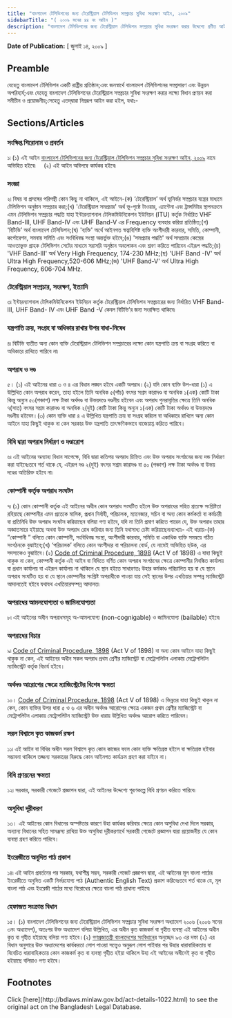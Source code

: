 ```yaml
---
title: "বাংলাদেশ টেলিভিশনের জন্য টেরেস্ট্রিয়াল টেলিভিশন সম্প্রচার সুবিধা সংরক্ষণ আইন, ২০০৯"
sidebarTitle: "( ২০০৯ সনের ৪৪ নং আইন )"
description: "বাংলাদেশ টেলিভিশনের জন্য টেরেস্ট্রিয়াল টেলিভিশন সম্প্রচার সুবিধা সংরক্ষণ করার উদ্দেশ্যে প্রণীত আইন"
---
```


**Date of Publication:** [ জুলাই ১৪, ২০০৯ ]

## Preamble

যেহেতু বাংলাদেশ টেলিভিশন একটি রাষ্ট্রীয় প্রতিষ্ঠান;এবং জনস্বার্থে বাংলাদেশ টেলিভিশনের সম্প্রসারণ এবং উন্নয়ন অপরিহার্য;এবং যেহেতু বাংলাদেশ টেলিভিশনের টেরেস্ট্রিয়াল সম্প্রচার সুবিধা সংরক্ষণ করার লক্ষ্যে বিধান প্রণয়ন করা সমীচীন ও প্রয়োজনীয়;সেহেতু এতদ্‌দ্বারা নিম্নরূপ আইন করা হইল, যথাঃ-

## Sections/Articles

### সংক্ষিপ্ত শিরোনাম ও প্রবর্তন

১৷ (১) এই আইন [বাংলাদেশ টেলিভিশনের জন্য টেরেস্ট্রিয়াল টেলিভিশন সম্প্রচার সুবিধা সংরক্ষণ আইন, ২০০৯](/act-1022.html "বাংলাদেশ টেলিভিশনের জন্য টেরেস্ট্রিয়াল টেলিভিশন সম্প্রচার সুবিধা সংরক্ষণ আইন, ২০০৯") নামে অভিহিত হইবে৷     (২) এই আইন অবিলম্বে কার্যকর হইবে৷

### সংজ্ঞা

২৷ বিষয় বা প্রসঙ্গের পরিপন্থী কোন কিছু না থাকিলে, এই আইনে-(ক) ‘টেরেস্ট্রিয়াল’ অর্থ ভূনির্ভর সম্প্রচার যন্ত্রের মাধ্যমে টেলিভিশন অনুষ্ঠান সম্প্রচার করা;(খ) 'টেরেস্ট্রিয়াল সমপ্রচার' অর্থ ভূ-পৃষ্ঠে টাওয়ার, এ্যান্টেনা এবং ট্রান্সমিটার স্থাপনক্রমে এমন টেলিভিশন সম্প্রচার পদ্ধতি যাহা ইন্টারন্যাশনাল টেলিকমিউনিকেশন ইউনিয়ন (ITU) কর্তৃক নির্ধারিত VHF Band-III, UHF Band-IV এবং UHF Band-V এর Frequency ব্যবহার করিয়া প্রতিষ্ঠিত;(গ) ‘বিটিভি’ অর্থ বাংলাদেশ টেলিভিশন;(ঘ) 'ব্যক্তি' অর্থে আইনগত স্বত্বাবিশিষ্ট ব্যক্তি অংশীদারী কারবার, সমিতি, কোম্পানী, কর্পোরেশন, সমবায় সমিতি এবং সংবিধিবদ্ধ সংস্থা অন্তর্ভুক্ত হইবে;(ঙ) 'সমপ্রচার পদ্ধতি' অর্থ সমপ্রচার কেন্দ্রের আওতাভুক্ত গ্রাহক টেলিভিশন সেটের মাধ্যমে সরাসরি অনুষ্ঠান অবলোকন এবং শ্রবণ করিতে পারিবেন এইরূপ পদ্ধতি;(চ) 'VHF Band-III' অর্থ Very High Frequency, 174-230 MHz;(ছ) 'UHF Band -IV' অর্থ Ultra High Frequency,520-606 MHz;(জ) 'UHF Band-V' অর্থ Ultra High Frequency, 606-704 MHz.

### টেরেস্ট্রিয়াল সম্প্রচার, সংরক্ষণ, ইত্যাদি

৩৷ ইন্টারন্যাশনাল টেলিকমিউনিকেশন ইউনিয়ন কর্তৃক টেরেস্ট্রিয়াল টেলিভিশন সম্প্রচারের জন্য নির্ধারিত VHF Band-III, UHF Band- IV এবং UHF Band -V কেবল বিটিভি’র জন্য সংরক্ষিত থাকিবে৷

### যন্ত্রপাতি ক্রয়, সংগ্রহ বা অধিকার রাখার উপর বাধা-নিষেধ

৪৷ বিটিভি ব্যতীত অন্য কোন ব্যক্তি টেরেস্ট্রিয়াল টেলিভিশন সম্প্রচারের লক্ষ্যে কোন যন্ত্রপাতি ক্রয় বা সংগ্রহ করিতে বা অধিকারে রাখিতে পারিবে না৷

### অপরাধ ও দণ্ড

৫। (১) এই আইনের ধারা ৩ ও ৪ এর বিধান লঙ্ঘন হইবে একটি অপরাধ।(২) যদি কোন ব্যক্তি উপ-ধারা (১) এ উল্লিখিত কোন অপরাধ করেন, তাহা হইলে তিনি অনধিক ৫(পাঁচ) বৎসর সশ্রম কারাদণ্ড বা অনধিক ১(এক) কোটি টাকা কিন্তু অন্যুন ৫০(পঞ্চাশ) লক্ষ টাকা অর্থদণ্ড বা উভয়দণ্ডে দণ্ডনীয় হইবেন এবং অপরাধ পুনরাবৃত্তির ক্ষেত্রে তিনি অনধিক ৭(সাত) বৎসর সশ্রম কারাদণ্ড বা অনধিক ২(দুই) কোটি টাকা কিন্তু অন্যুন ১(এক) কোটি টাকা অর্থদণ্ড বা উভয়দণ্ডে দণ্ডনীয় হইবেন।(৩) কোন ব্যক্তি ধারা ৪ এ উল্লিখিত যন্ত্রপাতি ক্রয় বা সংগ্রহ করিলে বা অধিকারে রাখিলে অন্য কোন আইনে যাহা কিছুই থাকুক না কেন সরকার উক্ত যন্ত্রপাতি তাৎক্ষণিকভাবে বাজেয়াপ্ত করিতে পারিবে।

### বিধি দ্বারা অপরাধ নির্ধারণ ও দণ্ডারোপ

৬৷ এই আইনের অন্যান্য বিধান সাপেক্ষে, বিধি দ্বারা কতিপয় অপরাধ চিহ্নিত এবং উক্ত অপরাধ সংগঠনের জন্য দন্ড নির্ধারণ করা যাইবেঃতবে শর্ত থাকে যে, এইরূপ দণ্ড ২(দুই) বৎসর সশ্রম কারাদণ্ড বা ৫০ (পঞ্চাশ) লক্ষ টাকা অর্থদণ্ড বা উভয় দণ্ডের অতিরিক্ত হইবে না৷

### কোম্পানী কর্তৃক অপরাধ সংঘটন

৭৷ (১) কোন কোম্পানী কর্তৃক এই আইনের অধীন কোন অপরাধ সংঘটিত হইলে উক্ত অপরাধের সহিত প্রত্যক্ষ সংশ্লিষ্টতা রহিয়াছে কোম্পানীর এমন প্রত্যেক মালিক, প্রধান নির্বাহী, পরিচালক, ম্যানেজার, সচিব বা অন্য কোন কর্মকর্তা বা কর্মচারী বা প্রতিনিধি উক্ত অপরাধ সংঘটন করিয়াছেন বলিয়া গণ্য হইবে, যদি না তিনি প্রমাণ করিতে পারেন যে, উক্ত অপরাধ তাহার অজ্ঞাতসারে হইয়াছে অথবা উক্ত অপরাধ রোধ করিবার জন্য তিনি যথাসাধ্য চেষ্টা করিয়াছেন৷ব্যাখ্যা৷- এই ধারায়-(ক) ”কোম্পানী ” বলিতে কোন কোম্পানী, সংবিধিবদ্ধ সংস্থা, অংশীদারী কারবার, সমিতি বা একাধিক ব্যক্তি সমন্বয়ে গঠিত সংগঠনকে বুঝাইবে;(খ) ‘পরিচালক’ বলিতে কোন অংশীদার বা পরিচালনা বোর্ড, যে নামেই অভিহিত হউক, এর সদস্যকেও বুঝাইবে।(২) [Code of Criminal Procedure, 1898](/act-75.html "Code of Criminal Procedure, 1898") (Act V of 1898) এ যাহা কিছুই থাকুক না কেন, কোম্পানী কর্তৃক এই আইন বা বিধিতে বর্ণিত কোন অপরাধ সংগঠনের ক্ষেত্রে কোম্পানীর নিবন্ধিত কার্যালয় বা প্রধান কার্যালয় বা এইরূপ কার্যালয় না থাকিলে যে স্থান হইতে সাধারণতঃ উহার কর্মকাণ্ড পরিচালিত হয় বা যে স্থানে অপরাধ সংঘটিত হয় বা যে স্থানে কোম্পানীর সংশ্লিষ্ট অপরাধীকে পাওয়া যায় সেই স্থানের উপর এখতিয়ার সম্পন্ন ম্যাজিস্ট্রেট আদালতেই হইবে যথাযথ এখতিয়ারসম্পন্ন আদালত৷

### অপরাধের আমলযোগ্যতা ও জামিনযোগ্যতা

৮৷ এই আইনের অধীন অপরাধসমূহ অ-আমলযোগ্য (non-cognigable) ও জামিনযোগ্য (bailable) হইবে৷

### অপরাধের বিচার

৯৷ [Code of Criminal Procedure, 1898](/act-75.html "Code of Criminal Procedure, 1898") (Act V of 1898) বা অন্য কোন আইনে যাহা কিছুই থাকুক না কেন, এই আইনের অধীন সকল অপরাধ প্রথম শ্রেণীর ম্যজিস্ট্রেট বা মেট্রোপলিটন এলাকায় মেট্রোপলিটন ম্যাজিস্ট্রেট কর্তৃক বিচার্য হইবে।

### অর্থদণ্ড আরোপের ক্ষেত্রে ম্যাজিস্ট্রেটের বিশেষ ক্ষমতা

১০। [Code of Criminal Procedure, 1898](/act-75.html "Code of Criminal Procedure, 1898") (Act V of 1898) এ ভিন্নতর যাহা কিছুই থাকুন না কেন, কোন ব্যক্তির উপর ধারা ৫ ও ৬ এর অধীন অর্থদণ্ড আরোপের ক্ষেত্রে একজন প্রথম শ্রেণীর ম্যাজিস্ট্রেট বা মেট্রোপলিটন এলাকায় মেট্রোপলিটন ম্যাজিস্ট্রেট উক্ত ধারায় উল্লিখিত অর্থদণ্ড আরোপ করিতে পারিবেন।

### সরল বিশ্বাসে কৃত কাজকর্ম রক্ষণ

১১৷ এই আইন বা বিধির অধীন সরল বিশ্বাসে কৃত কোন কাজের ফলে কোন ব্যক্তি ক্ষতিগ্রস্ত হইলে বা ক্ষতিগ্রস্ত হইবার সম্ভাবনা থাকিলে তজ্জন্য সরকারের বিরুদ্ধে কোন আইনগত কার্যক্রম গ্রহণ করা যাইবে না।

### বিধি প্রণয়নের ক্ষমতা

১২৷ সরকার, সরকারী গেজেটে প্রজ্ঞাপন দ্বারা, এই আইনের উদ্দেশ্যে পূরণকল্পে বিধি প্রণয়ন করিতে পারিবে৷

### অসুবিধা দূরীকরণ

১৩। এই আইনের কোন বিধানের অস্পষ্টতার কারণে উহা কার্যকর করিবার ক্ষেত্রে কোন অসুবিধা দেখা দিলে সরকার, অন্যান্য বিধানের সহিত সামঞ্জস্য রাখিয়া উক্ত অসুবিধা দূরীকরণার্থে সরকারী গেজেটে প্রজ্ঞাপন দ্বারা প্রয়োজনীয় যে কোন ব্যবস্থা গ্রহণ করিতে পারিবে।

### ইংরেজীতে অনূদিত পাঠ প্রকাশ

১৪৷ এই আইন প্রবর্তনের পর সরকার, যথাশীঘ্র সম্ভব, সরকারী গেজেট প্রজ্ঞাপন দ্বারা, এই আইনের মূল বাংলা পাঠের ইংরেজীতে অনুদিত একটি নির্ভরযোগ্য পাঠ (Authentic English Text) প্রকাশ করিবেঃতবে শর্ত থাকে যে, মূল বাংলা পাঠ এবং ইংরেজী পাঠের মধ্যে বিরোধের ক্ষেত্রে বাংলা পাঠ প্রাধান্য পাইবে৷

### হেফাজত সংক্রান্ত বিধান

১৫। (১) বাংলাদেশ টেলিভিশনের জন্য টেরেস্ট্রিয়াল টেলিভিশন সম্প্রচার সুবিধা সংরক্ষণ অধ্যাদেশ ২০০৬ (২০০৬ সনের ৩নং অধ্যাদেশ), অতঃপর উক্ত অধ্যাদেশ বলিয়া উল্লিখিত, এর অধীন কৃত কাজকর্ম বা গৃহীত ব্যবস্থা এই আইনের অধীন কৃত বা গৃহীত হইয়াছে বলিয়া গণ্য হইবে।(২) [গণপ্রজাতন্ত্রী বাংলাদেশের সংবিধান](/act-957.html "গণপ্রজাতন্ত্রী বাংলাদেশের সংবিধান")ের অনুচ্ছেদ ৯৩ এর দফা (২) এর বিধান অনুসারে উক্ত অধ্যাদেশের কার্যকরতা লোপ পাওয়া সত্ত্বেও অনুরূপ লোপ পাইবার পর উহার ধারাবাহিকতায় বা বিবেচিত ধারাবাহিকতায় কোন কাজকর্ম কৃত বা ব্যবস্থা গৃহীত হইয়া থাকিলে উহা এই আইনের অধীনেই কৃত বা গৃহীত হইয়াছে বলিয়াও গণ্য হইবে।

## Footnotes

<Note>
  Click [here](http://bdlaws.minlaw.gov.bd/act-details-1022.html) to see the original act on the Bangladesh Legal Database.
</Note>
